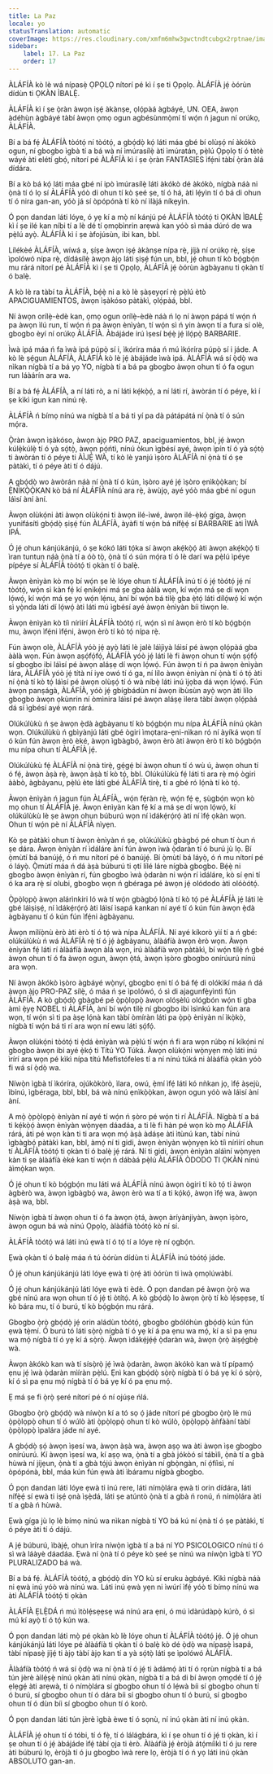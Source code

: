 ```yaml
---
title: La Paz
locale: yo
statusTranslation: automatic
coverImage: https://res.cloudinary.com/xmfm6mhw3gwctndtcubgx2rptnae/image/upload/v1740337243/small_cover_educacion_fundamental_a051170f1c.webp
sidebar:
    label: 17. La Paz
    order: 17
---
```

ÀLÁFÍÀ kò lè wá nípasẹ̀ ỌPỌLỌ nítorí pé kì í ṣe ti Ọpọlọ. ÀLÁFÍÀ jẹ́ òórùn dídùn ti ỌKÀN ÌBALẸ̀.

ÀLÁFÍÀ kì í ṣe ọ̀ràn àwọn iṣẹ́ àkànṣe, ọlọ́pàá àgbáyé, UN. OEA, àwọn àdéhùn àgbáyé tàbí àwọn ọmọ ogun agbésùnmọ̀mí tí wọ́n ń jagun ní orúkọ, ÀLÁFÍÀ.

Bí a bá fẹ́ ÀLÁFÍÀ tòótọ́ ní tòótọ́, a gbọ́dọ̀ kọ́ láti máa gbé bí olùṣọ́ ní àkókò ogun, ní gbogbo ìgbà tí a bá wà ní ìmúrasílẹ̀ àti ìmúratán, pẹ̀lú Ọpọlọ tí ó tètè wáyé àti elétí gbọ́, nítorí pé ÀLÁFÍÀ kì í ṣe ọ̀ràn FANTASIES ìfẹ́ni tàbí ọ̀ràn àlá dídára.

Bí a kò bá kọ́ láti máa gbé ní ipò ìmúrasílẹ̀ láti àkókò dé àkókò, nígbà náà ni ọ̀nà tí ó lọ sí ÀLÁFÍÀ yóò di ohun tí kò ṣeé ṣe, tí ó há, àti lẹ́yìn tí ó bá di ohun tí ó nira gan-an, yóò já sí òpópónà tí kò ní ìlàjá níkẹyìn.

Ó pọn dandan láti lóye, ó yẹ kí a mọ̀ ní kánjú pé ÀLÁFÍÀ tòótọ́ ti ỌKÀN ÌBALẸ̀ kì í ṣe ilé kan níbi tí a lè dé tí ọmọbìnrin arẹwà kan yóò sì máa dúró de wa pẹ̀lú ayọ̀. ÀLÁFÍÀ kì í ṣe àfojúsùn, ibi kan, bbl.

Lílékèé ÀLÁFÍÀ, wíwá a, ṣíṣe àwọn iṣẹ́ àkànṣe nípa rẹ̀, jíjà ní orúkọ rẹ̀, ṣíṣe ìpolówó nípa rẹ̀, dídásílẹ̀ àwọn àjọ láti ṣiṣẹ́ fún un, bbl, jẹ́ ohun tí kò bọ́gbọ́n mu rárá nítorí pé ÀLÁFÍÀ kì í ṣe ti Ọpọlọ, ÀLÁFÍÀ jẹ́ òórùn àgbàyanu ti ọkàn tí ó balẹ̀.

A kò lè ra tàbí ta ÀLÁFÍÀ, bẹ́ẹ̀ ni a kò lè ṣàṣeyọrí rẹ̀ pẹ̀lú ètò APACIGUAMIENTOS, àwọn ìṣàkóso pàtàkì, ọlọ́pàá, bbl.

Ní àwọn orílẹ̀-èdè kan, ọmọ ogun orílẹ̀-èdè náà ń lọ ní àwọn pápá tí wọ́n ń pa àwọn ìlú run, tí wọ́n ń pa àwọn ènìyàn, tí wọ́n sì ń yin àwọn tí a fura sí olè, gbogbo èyí ní orúkọ ÀLÁFÍÀ. Àbájáde irú ìṣesí bẹ́ẹ̀ jẹ́ ìlọ́pọ̀ BARBARIE.

Ìwà ipá máa ń fa ìwà ipá púpọ̀ sí i, ìkóríra máa ń mú ìkóríra púpọ̀ sí i jáde. A kò lè ṣẹ́gun ÀLÁFÍÀ, ÀLÁFÍÀ kò lè jẹ́ àbájáde ìwà ipá. ÀLÁFÍÀ wá sí ọ̀dọ̀ wa nìkan nígbà tí a bá yọ YO, nígbà tí a bá pa gbogbo àwọn ohun tí ó fa ogun run láàárín ara wa.

Bí a bá fẹ́ ÀLÁFÍÀ, a ní láti rò, a ní láti kẹ́kọ̀ọ́, a ní láti rí, àwòrán tí ó péye, kì í ṣe kìkì igun kan nínú rẹ̀.

ÀLÁFÍÀ ń bímọ nínú wa nígbà tí a bá ti yí pa dà pátápátá ní ọ̀nà tí ó sún mọ́ra.

Ọ̀ràn àwọn ìṣàkóso, àwọn àjọ PRO PAZ, apaciguamientos, bbl, jẹ́ àwọn kúlẹ̀kúlẹ̀ tí ó yà sọ́tọ̀, àwọn pọ́ńtì, nínú òkun ìgbésí ayé, àwọn ìpín tí ó yà sọ́tọ̀ ti àwòrán tí ó péye ti ÀÌJẸ́ WÀ, tí kò lè yanjú ìṣòro ÀLÁFÍÀ ní ọ̀nà tí ó ṣe pàtàkì, tí ó péye àti tí ó dájú.

A gbọ́dọ̀ wo àwòrán náà ní ọ̀nà tí ó kún, ìṣòro ayé jẹ́ ìṣòro ẹnìkọ̀ọ̀kan; bí Ẹ̀NÌKỌ̀Ọ̀KAN kò bá ní ÀLÁFÍÀ nínú ara rẹ̀, àwùjọ, ayé yóò máa gbé ní ogun láìsí àní àní.

Àwọn olùkọ́ni àti àwọn olùkọ́ni ti àwọn ilé-ìwé, àwọn ilé-ẹ̀kọ́ gíga, àwọn yunifásítì gbọ́dọ̀ ṣiṣẹ́ fún ÀLÁFÍÀ, àyàfi tí wọ́n bá nífẹ̀ẹ́ sí BARBARIE àti ÌWÀ IPÁ.

Ó jẹ́ ohun kánjúkánjú, ó ṣe kókó láti tọ́ka sí àwọn akẹ́kọ̀ọ́ àti àwọn akẹ́kọ̀ọ́ ti ìran tuntun náà ọ̀nà tí a óò tọ̀, ọ̀nà tí ó sún mọ́ra tí ó lè darí wa pẹ̀lú ìpéye pípéye sí ÀLÁFÍÀ tòótọ́ ti ọkàn tí ó balẹ̀.

Àwọn ènìyàn kò mọ bí wọ́n ṣe lè lóye ohun tí ÀLÁFÍÀ inú tí ó jẹ́ tòótọ́ jẹ́ ní tòótọ́, wọ́n sì kàn fẹ́ kí ẹnikẹ́ni má ṣe gba ààlà wọn, kí wọ́n má ṣe dí wọn lọ́wọ́, kí wọ́n má ṣe yọ wọ́n lẹ́nu, àní bí wọ́n bá tilẹ̀ gba ẹ̀tọ́ láti dílọ́wọ́ kí wọ́n sì yọ̀nda láti dí lọ́wọ́ àti láti mú ìgbésí ayé àwọn ènìyàn bíi tiwọn le.

Àwọn ènìyàn kò tíì nírìírí ÀLÁFÍÀ tòótọ́ rí, wọ́n sì ní àwọn èrò tí kò bọ́gbọ́n mu, àwọn ìfẹ́ni ìfẹ́ni, àwọn èrò tí kò tọ́ nípa rẹ̀.

Fún àwọn olè, ÀLÁFÍÀ yóò jẹ́ ayọ̀ láti lè jalè láìjìyà láìsí pé àwọn ọlọ́pàá gba ààlà wọn. Fún àwọn aṣọ́fọ́fọ́, ÀLÁFÍÀ yóò jẹ́ láti lè fi àwọn ohun tí wọ́n ṣọ́fọ́ sí gbogbo ibi láìsí pé àwọn aláṣẹ dí wọn lọ́wọ́. Fún àwọn tí ń pa àwọn ènìyàn lára, ÀLÁFÍÀ yóò jẹ́ títà ní iye owó tí ó ga, ní lílo àwọn ènìyàn ní ọ̀nà tí ó tọ́ àti ní ọ̀nà tí kò tọ́ láìsí pé àwọn olùṣọ́ tí ó wà níbẹ̀ láti inú ìjọba dá wọn lọ́wọ́. Fún àwọn panṣágà, ÀLÁFÍÀ, yóò jẹ́ gbígbádùn ní àwọn ibùsùn ayọ̀ wọn àti lílo gbogbo àwọn ọkùnrin ní òmìnira láìsí pé àwọn aláṣẹ ìlera tàbí àwọn ọlọ́pàá dá sí ìgbésí ayé wọn rárá.

Olúkúlùkù ń ṣe àwọn ẹ̀dà àgbàyanu tí kò bọ́gbọ́n mu nípa ÀLÁFÍÀ nínú ọkàn wọn. Olúkúlùkù ń gbìyànjú láti gbé ògiri ìmọtara-ẹni-nìkan ró ní àyíká wọn tí ó kún fún àwọn èrò èké, àwọn ìgbàgbọ́, àwọn èrò àti àwọn èrò tí kò bọ́gbọ́n mu nípa ohun tí ÀLÁFÍÀ jẹ́.

Olúkúlùkù fẹ́ ÀLÁFÍÀ ní ọ̀nà tirẹ̀, gẹ́gẹ́ bí àwọn ohun tí ó wù ú, àwọn ohun tí ó fẹ́, àwọn àṣà rẹ̀, àwọn àṣà tí kò tọ́, bbl. Olúkúlùkù fẹ́ láti ti ara rẹ̀ mọ́ ògiri ààbò, àgbàyanu, pẹ̀lú ète láti gbé ÀLÁFÍÀ tirẹ̀, tí a gbé ró lọ́nà tí kò tọ́.

Àwọn ènìyàn ń jagun fún ÀLÁFÍÀ,, wọ́n fẹ́ràn rẹ̀, wọ́n fẹ́ ẹ, ṣùgbọ́n wọn kò mọ ohun tí ÀLÁFÍÀ jẹ́. Àwọn ènìyàn kàn fẹ́ kí a má ṣe dí wọn lọ́wọ́, kí olúkúlùkù lè ṣe àwọn ohun búburú wọn ní ìdákẹ́rọ́rọ́ àti ní ìfẹ́ ọkàn wọn. Ohun tí wọ́n pè ní ÀLÁFÍÀ nìyẹn.

Kò ṣe pàtàkì ohun tí àwọn ènìyàn ń ṣe, olúkúlùkù gbàgbọ́ pé ohun tí òun ń ṣe dára. Àwọn ènìyàn rí ìdáláre àní fún àwọn ìwà ọ̀daràn tí ó burú jù lọ. Bí ọ̀mùtí bá banújẹ́, ó ń mu nítorí pé ó banújẹ́. Bí ọ̀mùtí bá láyọ̀, ó ń mu nítorí pé ó láyọ̀. Ọ̀mùtí máa ń dá àṣà búburú ti ọtí lílé láre nígbà gbogbo. Bẹ́ẹ̀ ni gbogbo àwọn ènìyàn rí, fún gbogbo ìwà ọ̀daràn ni wọ́n rí ìdáláre, kò sí ẹni tí ó ka ara rẹ̀ sí olubi, gbogbo wọn ń gbéraga pé àwọn jẹ́ olódodo àti olóòótọ́.

Ọ̀pọ̀lọpọ̀ àwọn alárìnkiri ló wà tí wọ́n gbàgbọ́ lọ́nà tí kò tọ́ pé ÀLÁFÍÀ jẹ́ láti lè gbé láìṣiṣẹ́, ní ìdákẹ́rọ́rọ́ àti láìsí ìsapá kankan ní ayé tí ó kún fún àwọn ẹ̀dà àgbàyanu tí ó kún fún ìfẹ́ni àgbàyanu.

Àwọn mílíọ̀nù èrò àti èrò tí ó tọ́ wà nípa ÀLÁFÍÀ. Ní ayé kíkorò yìí tí a ń gbé: olúkúlùkù ń wá ÀLÁFÍÀ rẹ̀ tí ó jẹ́ àgbàyanu, àlàáfíà àwọn èrò wọn. Àwọn ènìyàn fẹ́ láti rí àlàáfíà àwọn àlá wọn, irú àlàáfíà wọn pàtàkì, bí wọ́n tilẹ̀ ń gbé àwọn ohun tí ó fa àwọn ogun, àwọn ọ̀tá, àwọn ìṣòro gbogbo onírúurú nínú ara wọn.

Ní àwọn àkókò ìṣòro àgbáyé wọ̀nyí, gbogbo ẹni tí ó bá fẹ́ di olókìkí máa ń dá àwọn àjọ PRO-PAZ sílẹ̀, ó máa ń ṣe ìpolówó, ó sì di ajagunfẹ̀yìntì fún ÀLÁFÍÀ. A kò gbọ́dọ̀ gbàgbé pé ọ̀pọ̀lọpọ̀ àwọn olóṣèlú ológbón wọ́n ti gba àmì ẹ̀yẹ NOBEL ti ÀLÁFÍÀ, àní bí wọ́n tilẹ̀ ní gbogbo ibi ìsìnkú kan fún ara wọn, tí wọ́n sì ti pa àṣẹ lọ́nà kan tàbí òmíràn láti pa ọ̀pọ̀ ènìyàn ní ìkọ̀kọ̀, nígbà tí wọ́n bá ti rí ara wọn ní ewu láti ṣọ́fọ́.

Àwọn olùkọ́ni tòótọ́ ti ẹ̀dá ènìyàn wà pẹ̀lú tí wọ́n ń fi ara wọn rúbọ ní kíkọ́ni ní gbogbo àwọn ibi ayé ẹ̀kọ́ ti Títú YO Túká. Àwọn olùkọ́ni wọ̀nyẹn mọ̀ láti inú ìrírí ara wọn pé kìkì nípa títú Mefistófeles tí a ní nínú túká ni àlàáfíà ọkàn yóò fi wá sí ọ̀dọ̀ wa.

Níwọ̀n ìgbà tí ìkóríra, ojúkòkòrò, ìlara, owú, ẹ̀mí ìfẹ́ láti kó nǹkan jọ, ìfẹ́ àṣejù, ìbínú, ìgbéraga, bbl, bbl, bá wà nínú ẹnìkọ̀ọ̀kan, àwọn ogun yóò wà láìsí àní àní.

A mọ̀ ọ̀pọ̀lọpọ̀ ènìyàn ní ayé tí wọ́n ń ṣòro pé wọ́n ti rí ÀLÁFÍÀ. Nígbà tí a bá ti kẹ́kọ̀ọ́ àwọn ènìyàn wọ̀nyẹn dáadáa, a ti lè fi hàn pé wọn kò mọ ÀLÁFÍÀ rárá, àti pé wọn kàn ti ti ara wọn mọ́ àṣà àdáṣe àti ìtùnú kan, tàbí nínú ìgbàgbọ́ pàtàkì kan, bbl, àmọ́ ní ti gidi, àwọn ènìyàn wọ̀nyẹn kò tíì nírìírí ohun tí ÀLÁFÍÀ tòótọ́ ti ọkàn tí ó balẹ̀ jẹ́ rárá. Ní ti gidi, àwọn ènìyàn aláìní wọ̀nyẹn kàn ti ṣe àlàáfíà èké kan tí wọ́n ń dábàá pẹ̀lú ÀLÁFÍÀ ÒDODO TI ỌKÀN nínú àìmọ̀kan wọn.

Ó jẹ́ ohun tí kò bọ́gbọ́n mu láti wá ÀLÁFÍÀ nínú àwọn ògiri tí kò tọ́ ti àwọn àgbèrò wa, àwọn ìgbàgbọ́ wa, àwọn èrò wa tí a ti kọ́kọ́, àwọn ìfẹ́ wa, àwọn àṣà wa, bbl.

Níwọ̀n ìgbà tí àwọn ohun tí ó fa àwọn ọ̀tá, àwọn àríyànjiyàn, àwọn ìṣòro, àwọn ogun bá wà nínú Ọpọlọ, àlàáfíà tòótọ́ kò ní sí.

ÀLÁFÍÀ tòótọ́ wá láti inú ẹwà tí ó tọ́ tí a lóye rẹ̀ ní ọgbọ́n.

Ẹwà ọkàn tí ó balẹ̀ máa ń tú òórùn dídùn ti ÀLÁFÍÀ inú tòótọ́ jáde.

Ó jẹ́ ohun kánjúkánjú láti lóye ẹwà ti ọ̀rẹ́ àti òórùn ti ìwà ọmọlúwàbí.

Ó jẹ́ ohun kánjúkánjú láti lóye ẹwà ti èdè. Ó pọn dandan pé àwọn ọ̀rọ̀ wa gbé nínú ara wọn ohun tí ó jẹ́ ti òtítọ́. A kò gbọ́dọ̀ lo àwọn ọ̀rọ̀ tí kò lẹ́sẹẹsẹ, tí kò bára mu, tí ó burú, tí kò bọ́gbọ́n mu rárá.

Gbogbo ọ̀rọ̀ gbọ́dọ̀ jẹ́ orin aládùn tòótọ́, gbogbo gbólóhùn gbọ́dọ̀ kún fún ẹwà tẹ̀mí. Ó burú tó láti sọ̀rọ̀ nígbà tí ó yẹ kí á pa ẹnu wa mọ́, kí a sì pa ẹnu wa mọ́ nígbà tí ó yẹ kí á sọ̀rọ̀. Àwọn ìdákẹ́jẹ́ẹ́ ọ̀daràn wà, àwọn ọ̀rọ̀ àìṣẹ́gbẹ̀ wà.

Àwọn àkókò kan wà tí sísọ̀rọ̀ jẹ́ ìwà ọ̀daràn, àwọn àkókò kan wà tí pípamọ́ ẹnu jẹ́ ìwà ọ̀daràn mìíràn pẹ̀lú. Ẹnì kan gbọ́dọ̀ sọ̀rọ̀ nígbà tí ó bá yẹ kí ó sọ̀rọ̀, kí ó sì pa ẹnu mọ́ nígbà tí ó bá yẹ kí ó pa ẹnu mọ́.

Ẹ má ṣe fi ọ̀rọ̀ ṣeré nítorí pé ó ní ojúṣe ńlá.

Gbogbo ọ̀rọ̀ gbọ́dọ̀ wà níwọ̀n kí a tó sọ ọ́ jáde nítorí pé gbogbo ọ̀rọ̀ lè mú ọ̀pọ̀lọpọ̀ ohun tí ó wúlò àti ọ̀pọ̀lọpọ̀ ohun tí kò wúlò, ọ̀pọ̀lọpọ̀ àǹfààní tàbí ọ̀pọ̀lọpọ̀ ìpalára jáde ní ayé.

A gbọ́dọ̀ ṣọ́ àwọn ìṣesí wa, àwọn àṣà wa, àwọn aṣọ wa àti àwọn ìṣe gbogbo onírúurú. Kí àwọn ìṣesí wa, kí aṣọ wa, ọ̀nà tí a gbà jókòó sí tábìlì, ọ̀nà tí a gbà hùwà ní jíjẹun, ọ̀nà tí a gbà tọ́jú àwọn ènìyàn ní gbọ̀ngàn, ní ọ́fíìsì, ní òpópónà, bbl, máa kún fún ẹwà àti ìbáramu nígbà gbogbo.

Ó pọn dandan láti lóye ẹwà ti inú rere, láti nímọ̀lára ẹwà ti orin dídára, láti nífẹ̀ẹ́ sí ẹwà ti iṣẹ́ ọnà ìṣẹ̀dá, láti ṣe atúntò ọ̀nà tí a gbà ń ronú, ń nímọ̀lára àti tí a gbà ń hùwà.

Ẹwà gíga jù lọ lè bímọ nínú wa nìkan nígbà tí YO bá kú ní ọ̀nà tí ó ṣe pàtàkì, tí ó péye àti tí ó dájú.

A jẹ́ búburú, ìbàjẹ́, ohun ìríra níwọ̀n ìgbà tí a bá ní YO PSICOLOGICO nínú tí ó sì wà láàyè dáadáa. Ẹwà ní ọ̀nà tí ó péye kò ṣeé ṣe nínú wa níwọ̀n ìgbà tí YO PLURALIZADO bá wà.

Bí a bá fẹ́. ÀLÁFÍÀ tòótọ́, a gbọ́dọ̀ dín YO kù sí eruku àgbáyé. Kìkì nígbà náà ni ẹwà inú yóò wà nínú wa. Láti inú ẹwà yẹn ni ìwúrí ìfẹ́ yóò ti bímọ nínú wa àti ÀLÁFÍÀ tòótọ́ ti ọkàn

ÀLÁFÍÀ ẸLẸ̀DÁ ń mú ìtòlẹ́sẹẹsẹ wá nínú ara ẹni, ó mú ìdàrúdàpọ̀ kúrò, ó sì mú kí ayọ̀ tí ó tọ́ kún wa.

Ó pọn dandan láti mọ̀ pé ọkàn kò lè lóye ohun tí ÀLÁFÍÀ tòótọ́ jẹ́. Ó jẹ́ ohun kánjúkánjú láti lóye pé àlàáfíà ti ọkàn tí ó balẹ̀ kò dé ọ̀dọ̀ wa nípasẹ̀ ìsapá, tàbí nípasẹ̀ jíjẹ́ ti àjọ tàbí àjọ kan tí a yà sọ́tọ̀ láti ṣe ìpolówó ÀLÁFÍÀ.

Àlàáfíà tòótọ́ ń wá sí ọ̀dọ̀ wa ní ọ̀nà tí ó jẹ́ ti àdámọ́ àti tí ó rọrùn nígbà tí a bá tún jèrè àìlẹ́ṣẹ̀ nínú ọkàn àti nínú ọkàn, nígbà tí a bá di bí àwọn ọmọdé tí ó jẹ́ ẹlẹgẹ́ àti arẹwà, tí ó nímọ̀lára sí gbogbo ohun tí ó lẹ́wà bíi sí gbogbo ohun tí ó burú, sí gbogbo ohun tí ó dára bíi sí gbogbo ohun tí ó burú, sí gbogbo ohun tí ó dùn bíi sí gbogbo ohun tí ó korò.

Ó pọn dandan láti tún jèrè ìgbà èwe tí ó sọnù, ní inú ọkàn àti ní inú ọkàn.

ÀLÁFÍÀ jẹ́ ohun tí ó tóbi, tí ó fẹ̀, tí ó lálágbára, kì í ṣe ohun tí ó jẹ́ ti ọkàn, kì í ṣe ohun tí ó jẹ́ àbájáde ìfẹ́ tàbí ọja ti èrò. Àlàáfíà jẹ́ èròjà átọ́míìkì tí ó ju rere àti búburú lọ, èròjà tí ó ju gbogbo ìwà rere lọ, èròjà tí ó ń yọ láti inú ọkàn ABSOLUTO gan-an.

